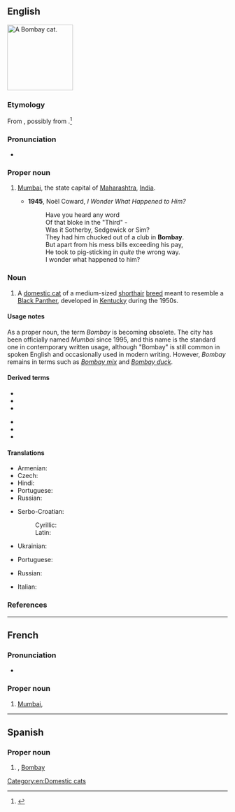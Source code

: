 ==English==
[[File:Bombay Cat - Head.jpg|thumb|right|150px|A Bombay cat.]]
{{wikipedia|Bombay cat}}
{{commonscat|Bombay Cat}}

===Etymology===
From {{der|en|pt|Bombaim}}, possibly from {{der|en|mr|मुंबादेवी||goddess Mumba}}.<ref>{{R:Online_Etymology_Dictionary}}</ref> {{attention|en|check Marathi}}

===Pronunciation===
* {{rhymes|eɪ|lang=en}}

===Proper noun===
{{en-proper noun}}

# {{lb|en|dated}} [[Mumbai]], the state capital of [[Maharashtra]], [[India]].
#* '''1945''', Noël Coward, ''I Wonder What Happened to Him?''
#*: Have you heard any word<br>Of that bloke in the "Third" -<br>Was it Sotherby, Sedgewick or Sim?<br>They had him chucked out of a club in '''Bombay'''.<br>But apart from his mess bills exceeding his pay,<br>He took to pig-sticking in ''quite'' the wrong way.<br>I wonder what happened to him?

===Noun===
{{en-noun}}

# A [[domestic cat]] of a medium-sized [[shorthair]] [[breed]] meant to resemble a [[panther|Black Panther]], developed in [[Kentucky]] during the 1950s.

====Usage notes====
As a proper noun, the term ''Bombay'' is becoming obsolete. The city has been officially named ''Mumbai'' since 1995, and this name is the standard one in contemporary written usage, although "Bombay" is still common in spoken English and occasionally used in modern writing. However, ''Bombay'' remains in terms such as ''[[Bombay mix]]'' and ''[[Bombay duck]]''.

====Derived terms====
{{der-top}}
* {{l|en|Bollywood}}
* {{l|en|Bombay cat}}
* {{l|en|Bombay chicken}}
{{der-mid}}
* {{l|en|Bombay duck}}
* {{l|en|Bombay mix}}
* {{l|en|Bombay potatoes}}
{{der-bottom}}

====Translations====
{{trans-top-also|former name of Mumbai|Mumbai}}
* Armenian: {{t|hy|Բոմբեյ}}
* Czech: {{t+|cs|Bombaj|f}}
* Hindi: {{t+|hi|बम्बई|m|tr=bambaii|sc=Deva}}
* Portuguese: {{t|pt|Bombaim}}
* Russian: {{t+|ru|Бомбе́й|m}}
{{trans-mid}}
* Serbo-Croatian:
*: Cyrillic: {{t|sh|Бомбај|m}}
*: Latin: {{t|sh|Bombaj|m}}
* Ukrainian: {{t|uk|Бомбей}}
{{trans-bottom}}

{{trans-see|Mumbai}}

{{trans-top|cat}}
* Portuguese: {{t|pt|bombaim|m}}
{{trans-mid}}
* Russian: {{t|ru|Бомбе́йская ко́шка|f}}
{{trans-bottom}}

{{checktrans-top}}
* Italian: {{t-check|it|gatto Bombay}}
{{trans-mid}}
{{trans-bottom}}

===References===
<references/>

[[Category:en:Domestic cats]]

----

==French==
{{wikipedia|lang=fr}}

===Pronunciation===
* {{IPA|/bɔ̃.bɛ/|lang=fr}}

===Proper noun===
{{fr-proper noun}}

# [[Mumbai]], {{l|en|Bombay}}

----

==Spanish==
{{wikipedia|lang=es}}

===Proper noun===
{{es-proper noun|m}}

# {{l|en|Mumbai}}, [[Bombay]]